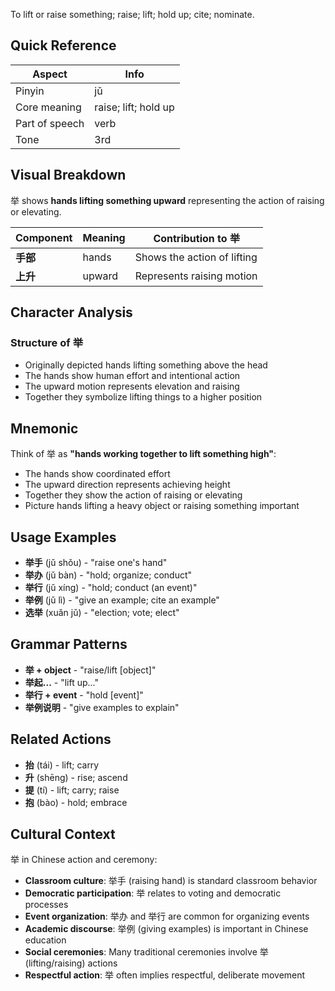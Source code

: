To lift or raise something; raise; lift; hold up; cite; nominate.

## Quick Reference

| Aspect         | Info                 |
| -------------- | -------------------- |
| Pinyin         | jǔ                   |
| Core meaning   | raise; lift; hold up |
| Part of speech | verb                 |
| Tone           | 3rd                  |

## Visual Breakdown

举 shows **hands lifting something upward** representing the action of raising or elevating.

| Component | Meaning | Contribution to 举          |
| --------- | ------- | --------------------------- |
| **手部**  | hands   | Shows the action of lifting |
| **上升**  | upward  | Represents raising motion   |

## Character Analysis

### Structure of 举

- Originally depicted hands lifting something above the head
- The hands show human effort and intentional action
- The upward motion represents elevation and raising
- Together they symbolize lifting things to a higher position

## Mnemonic

Think of 举 as **"hands working together to lift something high"**:

- The hands show coordinated effort
- The upward direction represents achieving height
- Together they show the action of raising or elevating
- Picture hands lifting a heavy object or raising something important

## Usage Examples

- **举手** (jǔ shǒu) - "raise one's hand"
- **举办** (jǔ bàn) - "hold; organize; conduct"
- **举行** (jǔ xíng) - "hold; conduct (an event)"
- **举例** (jǔ lì) - "give an example; cite an example"
- **选举** (xuǎn jǔ) - "election; vote; elect"

## Grammar Patterns

- **举 + object** - "raise/lift [object]"
- **举起...** - "lift up..."
- **举行 + event** - "hold [event]"
- **举例说明** - "give examples to explain"

## Related Actions

- **抬** (tái) - lift; carry
- **升** (shēng) - rise; ascend
- **提** (tí) - lift; carry; raise
- **抱** (bào) - hold; embrace

## Cultural Context

举 in Chinese action and ceremony:

- **Classroom culture**: 举手 (raising hand) is standard classroom behavior
- **Democratic participation**: 举 relates to voting and democratic processes
- **Event organization**: 举办 and 举行 are common for organizing events
- **Academic discourse**: 举例 (giving examples) is important in Chinese education
- **Social ceremonies**: Many traditional ceremonies involve 举 (lifting/raising) actions
- **Respectful action**: 举 often implies respectful, deliberate movement
